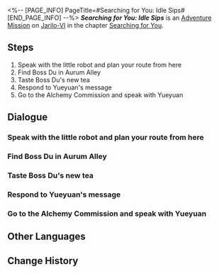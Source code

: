 <%-- [PAGE_INFO]
PageTitle=#Searching for You: Idle Sips#
[END_PAGE_INFO] --%>
{{Stub|Dialogue.}}
{{Mission Infobox
|id            = 2001401
|title         = 
|image         = <!--Mission Searching for You Idle Sips.png-->
|type          = Adventure
|event_name    = 
|chapter       = Searching for You
|requirements  = [[Adventure Mission]] ''[[Searching for You: Echoes of Yore]]'' completed
|summary       = <!--official mission summary from Fate's Atlas-->
|characters    = Little Robot; Trailblazer; Yueyuan
|startLocation = [[Jarilo-VI]] - [[Silvermane Guard Restricted Zone]]
|world         = Jarilo-VI
|area          = Silvermane Guard Restricted Zone
|prev          = Searching for You: Echoes of Yore
|next          = 
|rewards       = Trailblaze EXP*100; Stellar Jade*10; Lost Crystal*5; Drift Bottle Letter (VI)*1 { text = Drift Bottle Letter (VI) }; Credit*20,000
}}
'''''Searching for You: Idle Sips''''' is an [[Adventure Mission]] on [[Jarilo-VI]] in the chapter [[Searching for You]].

==Steps==
# Speak with the little robot and plan your route from here
# Find Boss Du in Aurum Alley
# Taste Boss Du's new tea
# Respond to Yueyuan's message
# Go to the Alchemy Commission and speak with Yueyuan

<!--
==Gameplay Notes==

--><!--
==Trial Character==

-->
==Dialogue==
{{Stub Dialogue}}
===Speak with the little robot and plan your route from here{{subst:void|<!--200140101-->}}===
{{Mission Description|type=adventure|location=Silvermane Guard Restricted Zone|According to the little robot's navigation route, the next stop is Aurum Alley on the Luofu.}}
{{Dialogue Start}}
:{{tx}}
{{Dialogue End}}

===Find Boss Du in Aurum Alley{{subst:void|<!--200140102-->}}===
{{Mission Description|type=adventure|location=Aurum Alley|update|Boss Du is truly a tea-brewing master. You simply cannot imagine how he creates brews with such miraculous effects...}}
{{Dialogue Start}}
:{{tx}}
{{Dialogue End}}

===Taste Boss Du's new tea{{subst:void|<!--200140103-->}}===
{{Mission Description|type=adventure|location=Aurum Alley|update|It would be rude to refuse Boss Du's generosity. You have no choice but to taste his newest brew... I wonder if there will be any side effects this time? If there are... Does your little robot not have a quick cure function? You may be in dire need of that...}}
{{Dialogue Start}}
:{{tx}}
{{Dialogue End}}

===Respond to Yueyuan's message{{subst:void|<!--200140104-->}}===
{{Mission Description|type=adventure|location=Aurum Alley|update|You received a message from Yueyuan about the recent goings-on with the ancient sea and the Drift Bottles. As expected of the Luofu, everything is in order and the good deeds of the Nameless have been duly rewarded.}}
{{Dialogue Start}}
:{{tx}}
{{Dialogue End}}

===Go to the Alchemy Commission and speak with Yueyuan{{subst:void|<!--200140105-->}}===
{{Dialogue Start}}
:{{tx}}
{{Dialogue End}}

==Other Languages==
{{Other Languages
|en   = Searching for You: Idle Sips
|zhs  = 寻人记•得闲饮茶
|zht  = 尋人記•得閒飲茶
|ja   = 人探し・つかの間の休息
|ko   = 은하열차는 사랑을 싣고•차 한잔의 여유
|es   = Caras conocidas: una pausa para el té
|fr   = À ta recherche : Pause thé
|ru   = В поисках себя: Неспешное чаепитие
|th   = บันทึกตามหาคน: จิบชาสราญใจ
|vi   = Nhật Ký Tìm Người - Rảnh Rỗi Uống Trà
|de   = Suche nach Dir: Zeit zum Teetrinken
|id   = Mencari Orang: Minum Teh Santai
|pt   = Procurando por Você: Chá do Ócio
}}

==Change History==
{{Change History|3.0}}
